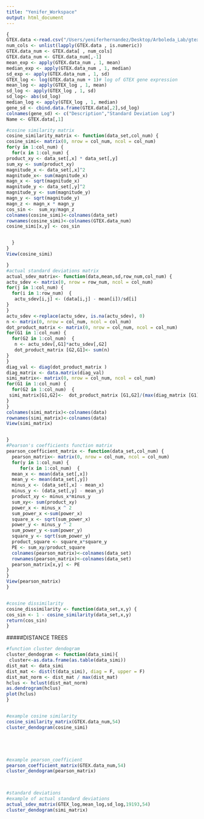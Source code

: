 ```yaml
---
title: "Yenifer_Workspace"
output: html_document
---
```


```r
{
GTEX.data <-read.csv("/Users/yeniferhernandez/Desktop/Arboleda_Lab/gtex_medians_PC_only_wo_MT.csv", header = TRUE, sep=",")  
num_cols <- unlist(lapply(GTEX.data , is.numeric))
GTEX.data_num <- GTEX.data[ , num_cols]  
GTEX.data_num <- GTEX.data_num[,-1]
mean_exp <- apply(GTEX.data_num , 1, mean) 
median_exp <- apply(GTEX.data_num , 1, median)
sd_exp <- apply(GTEX.data_num , 1, sd)
GTEX_log <- log(GTEX.data_num + 1)# log of GTEX gene expression 
mean_log <- apply(GTEX_log , 1, mean) 
sd_log <- apply(GTEX_log , 1, sd) 
sd_log<- abs(sd_log)
median_log <- apply(GTEX_log , 1, median)
gene_sd <- cbind.data.frame(GTEX.data[,2],sd_log) 
colnames(gene_sd) <- c("Description","Standard Deviation Log") 
Name <- GTEX.data[,1]

#cosine similarity matrix 
cosine_similarity_matrix <- function(data_set,col_num) {
cosine_simi<- matrix(0, nrow = col_num, ncol = col_num)
for(y in 1:col_num) {
  for(x in 1:col_num) {
product_xy <- data_set[,x] * data_set[,y]
sum_xy <- sum(product_xy)
magnitude_x <- data_set[,x]^2
magnitude_x<- sum(magnitude_x)
magn_x <- sqrt(magnitude_x)
magnitude_y <- data_set[,y]^2
magnitude_y <- sum(magnitude_y)
magn_y <- sqrt(magnitude_y)
magn_z <- magn_x * magn_y
cos_sin <-  sum_xy/magn_z
colnames(cosine_simi)<-colnames(data_set)
rownames(cosine_simi)<-colnames(GTEX.data_num)
cosine_simi[x,y] <- cos_sin


  }
}
View(cosine_simi)

}
#actual standard deviations matrix
actual_sdev_matrix<- function(data,mean,sd,row_num,col_num) {
actu_sdev <- matrix(0, nrow = row_num, ncol = col_num)
for(j in 1:col_num) {
  for(i in 1:row_num)  {
   actu_sdev[i,j] <- (data[i,j] - mean[i])/sd[i]
}      
}
actu_sdev <-replace(actu_sdev, is.na(actu_sdev), 0)
n <- matrix(0, nrow = col_num, ncol = col_num)
dot_product_matrix <- matrix(0, nrow = col_num, ncol = col_num)
for(G1 in 1:col_num) {
  for(G2 in 1:col_num)  {
   n <- actu_sdev[,G1]*actu_sdev[,G2]
   dot_product_matrix [G2,G1]<- sum(n)
}
}
diag_val <- diag(dot_product_matrix )
diag_matrix <- data.matrix(diag_val)
simi_matrix<- matrix(0, nrow = col_num, ncol = col_num)
for(G1 in 1:col_num) {
  for(G2 in 1:col_num)  {
 simi_matrix[G1,G2]<-  dot_product_matrix [G1,G2]/(max(diag_matrix [G1],diag_matrix [G2]))
}
}
colnames(simi_matrix)<-colnames(data)
rownames(simi_matrix)<-colnames(data)
View(simi_matrix)


}
#Pearson's coefficients function matrix 
pearson_coefficient_matrix <- function(data_set,col_num) {
  pearson_matrix<- matrix(0, nrow = col_num, ncol = col_num)
  for(y in 1:col_num) {
     for(x in 1:col_num)  {
  mean_x <- mean(data_set[,x])
  mean_y <- mean(data_set[,y])
  minus_x <- (data_set[,x] - mean_x)
  minus_y <- (data_set[,y] - mean_y)
  product_xy <- minus_x*minus_y
  sum_xy<- sum(product_xy)
  power_x <- minus_x ^ 2 
  sum_power_x <-sum(power_x)
  square_x <- sqrt(sum_power_x)
  power_y <- minus_y ^ 2
  sum_power_y <-sum(power_y)
  square_y <- sqrt(sum_power_y)
  product_square <- square_x*square_y
  PE <- sum_xy/product_square
  colnames(pearson_matrix)<-colnames(data_set)
  rownames(pearson_matrix)<-colnames(data_set)
  pearson_matrix[x,y] <- PE
}
}
View(pearson_matrix)
}


#cosine dissimilarity 
cosine_dissimilarity <- function(data_set,x,y) {
cos_sin <- 1 - cosine_similarity(data_set,x,y)
return(cos_sin)
}
```
#####DISTANCE TREES
```r
#function cluster dendogram 
cluster_dendogram <- function(data_simi){
 cluster<-as.data.frame(as.table(data_simi))
dist_mat <- data_simi
dist_mat <- dist(t(data_simi), diag = F, upper = F)
dist_mat_norm <- dist_mat / max(dist_mat)  
hclus <- hclust(dist_mat_norm)
as.dendrogram(hclus)
plot(hclus) 
}


#example cosine similarity 
cosine_similarity_matrix(GTEX.data_num,54)
cluster_dendogram(cosine_simi)





#example pearson_coefficient 
pearson_coefficient_matrix(GTEX.data_num,54)
cluster_dendogram(pearson_matrix)

  

#standard deviations 
#example of actual standard deviations
actual_sdev_matrix(GTEX_log,mean_log,sd_log,19193,54)
cluster_dendogram(simi_matrix)


```
